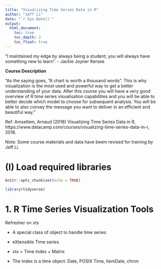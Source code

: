 ```yaml
---
title: "Visualizing Time Series Data in R"
author: "Jeff Li"
date: "`r Sys.Date()`"
output: 
  html_document: 
    toc: true
    toc_depth: 3
    toc_float: true
---
```


"I maintained my edge by always being a student; you will always have something new to learn". - Jackie Joyner Kersee


**Course Description**

"As the saying goes, “A chart is worth a thousand words”. This is why visualization is the most used and powerful way to get a better understanding of your data. After this course you will have a very good overview of R time series visualisation capabilities and you will be able to better decide which model to choose for subsequent analysis. You will be able to also convey the message you want to deliver in an efficient and beautiful way."

Ref: Amsellem, Arnaud (2018) Visualizing Time Series Data in R, https://www.datacamp.com/courses/visualizing-time-series-data-in-r, 2018.


Note: Some course materials and data have beem revised for training by Jeff Li. 

# (I) Load required libraries
```r
knitr::opts_chunk$set(echo = TRUE)

library(tidyverse)


```


# 1.  R Time Series Visualization Tools 

Refresher on xts

* A special class of object to handle time series

* eXtensible Time series

* xts = Time Index + Matrix

* The index is a time object: Date, POSIX Time, tiemDate, chron



